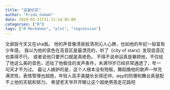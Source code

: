 ```yaml
---
title: "追星纪实"
author: "Frida Gomam"
date: 2019-05-21T21:13:14-05:00
categories: ["R"]
tags: ["R Markdown", "plot", "regression"]
---
```

文邺辰今天又在sha我。
他的声音像清泉般清冽沁人心脾，也如他的年纪一般富有少年感。
我以为他的音色在高音区是最漂亮的，听了《city of stars》发现低音区也美得不行。
或者说他只要开口就是真绝色。
不得不说命运真是眷顾他，不仅给了他这么美的音色，还给了他极佳的发声条件，未满19岁已经非常通透了，夸一句天才不为过。
最让人嫉妒的是，这个人根本没有短板，舞蹈像他的歌声一样充满灵性，表情管理也超绝，年轻人高手美腿长长得还帅，aqy的防爆和舞台真是配不上他的天赋和努力。
希望老天爷开开眼让这个超绝男孩走花路吧

